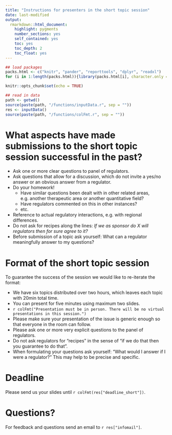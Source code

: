 ```yaml
---
title: "Instructions for presenters in the short topic session"
date: last-modified
output: 
  rmarkdown::html_document:
    highlight: pygments
    number_sections: yes
    self_contained: yes
    toc: yes
    toc_depth: 2
    toc_float: yes
---
```


```r
## load packages
packs.html <- c("knitr", "pander", "reporttools", "dplyr", "readxl")
for (i in 1:length(packs.html)){library(packs.html[i], character.only = TRUE)}

knitr::opts_chunk$set(echo = TRUE)

## read in data 
path <- getwd() 
source(paste(path, "/functions/inputData.r", sep = ""))
res <- inputData() 
source(paste(path, "/functions/colFmt.r", sep = ""))
``` 

# What aspects have made submissions to the short topic session successful in the past?

- Ask one or more clear questions to panel of regulators.
- Ask questions that allow for a discussion, which do not invite a yes/no answer or an obvious answer from a regulator.
- Do your homework!
  - Have similar questions been dealt with in other related areas, e.g. another therapeutic area or another quantitative field?
  - Have regulators commented on this in other instances?
  - etc.
- Reference to actual regulatory interactions, e.g. with regional differences.
- Do not ask for recipes along the lines: _If we as sponsor do X will regulators then for sure agree to it?_ 
- Before submission of a topic ask yourself: What can a regulator meaningfully answer to my questions? 

# Format of the short topic session

To guarantee the success of the session we would like to re-iterate the format:

- We have six topics distributed over two hours, which leaves each topic with 20min total time.
- You can present for five minutes using maximum two slides.
- `r colFmt("Presentation must be in person. There will be no virtual presentations in this session.")`
- Please make sure your presentation of the issue is generic enough so that everyone in the room can follow.
- Please ask one or more very explicit questions to the panel of regulators.
- Do not ask regulators for “recipes” in the sense of “if we do that then you guarantee to do that”.
- When formulating your questions ask yourself: “What would I answer if I were a regulator?” This may help to be precise and specific.

# Deadline

Please send us your slides until `r colFmt(res["deadline_short"])`.

# Questions?

For feedback and questions send an email to `r res["infomail"]`.



